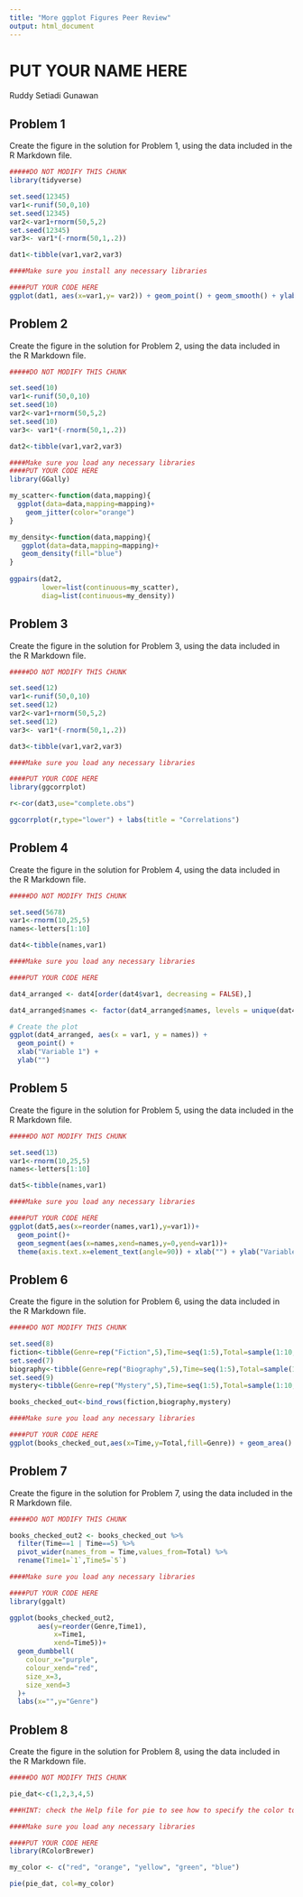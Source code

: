 ```yaml
---
title: "More ggplot Figures Peer Review"
output: html_document
---
```


# PUT YOUR NAME HERE
Ruddy Setiadi Gunawan

## Problem 1

Create the figure in the solution for Problem 1, using the data included in the R Markdown file.

```r

#####DO NOT MODIFY THIS CHUNK
library(tidyverse)

set.seed(12345)
var1<-runif(50,0,10)
set.seed(12345)
var2<-var1+rnorm(50,5,2)
set.seed(12345)
var3<- var1*(-rnorm(50,1,.2))

dat1<-tibble(var1,var2,var3)


```

```r

####Make sure you install any necessary libraries

####PUT YOUR CODE HERE
ggplot(dat1, aes(x=var1,y= var2)) + geom_point() + geom_smooth() + ylab("Variable2") + xlab("Variable1")
```

## Problem 2

Create the figure in the solution for Problem 2, using the data included in the R Markdown file.

```r

#####DO NOT MODIFY THIS CHUNK

set.seed(10)
var1<-runif(50,0,10)
set.seed(10)
var2<-var1+rnorm(50,5,2)
set.seed(10)
var3<- var1*(-rnorm(50,1,.2))

dat2<-tibble(var1,var2,var3)
```


```r

####Make sure you load any necessary libraries
####PUT YOUR CODE HERE
library(GGally)

my_scatter<-function(data,mapping){
  ggplot(data=data,mapping=mapping)+
    geom_jitter(color="orange")
}

my_density<-function(data,mapping){
   ggplot(data=data,mapping=mapping)+
   geom_density(fill="blue")
}
  
ggpairs(dat2,
        lower=list(continuous=my_scatter),
        diag=list(continuous=my_density))
```

## Problem 3

Create the figure in the solution for Problem 3, using the data included in the R Markdown file.

```r

#####DO NOT MODIFY THIS CHUNK

set.seed(12)
var1<-runif(50,0,10)
set.seed(12)
var2<-var1+rnorm(50,5,2)
set.seed(12)
var3<- var1*(-rnorm(50,1,.2))

dat3<-tibble(var1,var2,var3)
```

```r

####Make sure you load any necessary libraries

####PUT YOUR CODE HERE
library(ggcorrplot)

r<-cor(dat3,use="complete.obs")

ggcorrplot(r,type="lower") + labs(title = "Correlations")
```

## Problem 4

Create the figure in the solution for Problem 4, using the data included in the R Markdown file.

```r

#####DO NOT MODIFY THIS CHUNK

set.seed(5678)
var1<-rnorm(10,25,5)
names<-letters[1:10]

dat4<-tibble(names,var1)
```

```r


####Make sure you load any necessary libraries

####PUT YOUR CODE HERE

dat4_arranged <- dat4[order(dat4$var1, decreasing = FALSE),]

dat4_arranged$names <- factor(dat4_arranged$names, levels = unique(dat4_arranged$names))

# Create the plot
ggplot(dat4_arranged, aes(x = var1, y = names)) +
  geom_point() +
  xlab("Variable 1") +
  ylab("")
```

## Problem 5

Create the figure in the solution for Problem 5, using the data included in the R Markdown file.

```r

#####DO NOT MODIFY THIS CHUNK

set.seed(13)
var1<-rnorm(10,25,5)
names<-letters[1:10]

dat5<-tibble(names,var1)
```

```r


####Make sure you load any necessary libraries

####PUT YOUR CODE HERE
ggplot(dat5,aes(x=reorder(names,var1),y=var1))+
  geom_point()+
  geom_segment(aes(x=names,xend=names,y=0,yend=var1))+
  theme(axis.text.x=element_text(angle=90)) + xlab("") + ylab("Variable 1")
```

## Problem 6

Create the figure in the solution for Problem 6, using the data included in the R Markdown file.

```r

#####DO NOT MODIFY THIS CHUNK

set.seed(8)
fiction<-tibble(Genre=rep("Fiction",5),Time=seq(1:5),Total=sample(1:10,5))
set.seed(7)
biography<-tibble(Genre=rep("Biography",5),Time=seq(1:5),Total=sample(1:10,5))
set.seed(9)
mystery<-tibble(Genre=rep("Mystery",5),Time=seq(1:5),Total=sample(1:10,5))

books_checked_out<-bind_rows(fiction,biography,mystery)
```

```r


####Make sure you load any necessary libraries

####PUT YOUR CODE HERE
ggplot(books_checked_out,aes(x=Time,y=Total,fill=Genre)) + geom_area() + labs(title="Books Checked Out")
```

## Problem 7

Create the figure in the solution for Problem 7, using the data included in the R Markdown file.

```r

#####DO NOT MODIFY THIS CHUNK

books_checked_out2 <- books_checked_out %>%
  filter(Time==1 | Time==5) %>%
  pivot_wider(names_from = Time,values_from=Total) %>%
  rename(Time1=`1`,Time5=`5`)
```
   
```r


####Make sure you load any necessary libraries

####PUT YOUR CODE HERE
library(ggalt)

ggplot(books_checked_out2,
       aes(y=reorder(Genre,Time1),
           x=Time1,
           xend=Time5))+
  geom_dumbbell(
    colour_x="purple", 
    colour_xend="red",
    size_x=3,
    size_xend=3
  )+
  labs(x="",y="Genre")
```

## Problem 8

Create the figure in the solution for Problem 8, using the data included in the R Markdown file.

```r

#####DO NOT MODIFY THIS CHUNK

pie_dat<-c(1,2,3,4,5)
```

```r


###HINT: check the Help file for pie to see how to specify the color to the my_color palette

####Make sure you load any necessary libraries

####PUT YOUR CODE HERE
library(RColorBrewer)

my_color <- c("red", "orange", "yellow", "green", "blue")

pie(pie_dat, col=my_color)
```



